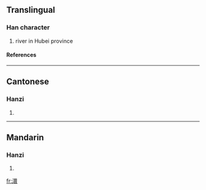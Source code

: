 ==Translingual==
===Han character===
{{Han char|rn=85|rad=水|as=13|sn=16|four=3613<sub>2</sub>|canj=水田中女 (EWLV)}}
# river in Hubei province
====References====
{{Han ref|kx=0653.290|dkj=18414|dj=1063.230|hdz=31758.010|uh=6FB4|ud=28596|bh=BF4A|bd=48970}}

----
==Cantonese==
===Hanzi===
{{yue-hanzi|jyut=|y=waan4}}
# {{defn|Cantonese}}

----
==Mandarin==
===Hanzi===
{{cmn-hanzi|pin=[[dàn]] (dan4), [[huán]] (huan2), [[zhān]] (zhan1)|wg=tan<sup>4</sup>, huan<sup>2</sup>, chan<sup>1</sup>}}
# {{defn|Mandarin}}

[[fr:澴]]